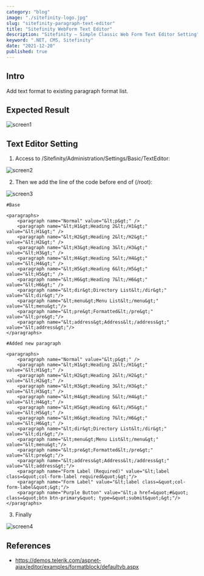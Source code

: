 ```yaml
---
category: "blog"
image: "./sitefinity-logo.jpg"
slug: "sitefinity-paragraph-text-editor"
title: "Sitefinity WebForm Text Editor"
description: "Sitefinity – Simple Classic Web Form Text Editor Setting"
keyword: ".NET, CMS, Sitefinity"
date: "2021-12-20"
published: true
---
```


## Intro

Add text format to existing paragraph format list.

## Expected Result

![screen1](./screen1.png)


## Text Editor Setting

1. Access to /Sitefinity/Administration/Settings/Basic/TextEditor:

![screen2](./screen2.png)

2. Then we add the line of the code before end of (/root):

![screen3](./screen3.png)


```
#Base
 
<paragraphs>
    <paragraph name="Normal" value="&lt;p&gt;" />
    <paragraph name="&lt;H1&gt;Heading 2&lt;/H1&gt;" value="&lt;H1&gt;" />
    <paragraph name="&lt;H2&gt;Heading 2&lt;/H2&gt;" value="&lt;H2&gt;" />
    <paragraph name="&lt;H3&gt;Heading 3&lt;/H3&gt;" value="&lt;H3&gt;" />
    <paragraph name="&lt;H4&gt;Heading 5&lt;/H4&gt;" value="&lt;H4&gt;" />
    <paragraph name="&lt;H5&gt;Heading 6&lt;/H5&gt;" value="&lt;H5&gt;" />
    <paragraph name="&lt;H6&gt;Heading 7&lt;/H6&gt;" value="&lt;H6&gt;" />
    <paragraph name="&lt;dir&gt;Directory List&lt;/dir&gt;" value="&lt;dir&gt;"/>
    <paragraph name="&lt;menu&gt;Menu List&lt;/menu&gt;" value="&lt;menu&gt;"/>
    <paragraph name="&lt;pre&gt;Formatted&lt;/pre&gt;" value="&lt;pre&gt;"/>
    <paragraph name="&lt;address&gt;Address&lt;/address&gt;" value="&lt;address&gt;"/>
</paragraphs>

```

```
#Added new paragraph

<paragraphs>
    <paragraph name="Normal" value="&lt;p&gt;" />
    <paragraph name="&lt;H1&gt;Heading 2&lt;/H1&gt;" value="&lt;H1&gt;" />
    <paragraph name="&lt;H2&gt;Heading 2&lt;/H2&gt;" value="&lt;H2&gt;" />
    <paragraph name="&lt;H3&gt;Heading 3&lt;/H3&gt;" value="&lt;H3&gt;" />
    <paragraph name="&lt;H4&gt;Heading 5&lt;/H4&gt;" value="&lt;H4&gt;" />
    <paragraph name="&lt;H5&gt;Heading 6&lt;/H5&gt;" value="&lt;H5&gt;" />
    <paragraph name="&lt;H6&gt;Heading 7&lt;/H6&gt;" value="&lt;H6&gt;" />
    <paragraph name="&lt;dir&gt;Directory List&lt;/dir&gt;" value="&lt;dir&gt;"/>
    <paragraph name="&lt;menu&gt;Menu List&lt;/menu&gt;" value="&lt;menu&gt;"/>
    <paragraph name="&lt;pre&gt;Formatted&lt;/pre&gt;" value="&lt;pre&gt;"/>
    <paragraph name="&lt;address&gt;Address&lt;/address&gt;" value="&lt;address&gt;"/>
    <paragraph name="Form Label (Required)" value="&lt;label class=&quot;col-form-label required&quot;&gt;"/>
    <paragraph name="Form Label" value="&lt;label class=&quot;col-form-label&quot;&gt;"/>
    <paragraph name="Purple Button" value="&lt;a href=&quot;#&quot; class=&quot;btn btn-primary&quot; type=&quot;submit&quot;&gt;"/>
</paragraphs>

```


3. Finally

![screen4](./screen4.png)


## References

- https://demos.telerik.com/aspnet-ajax/editor/examples/formatblock/defaultvb.aspx